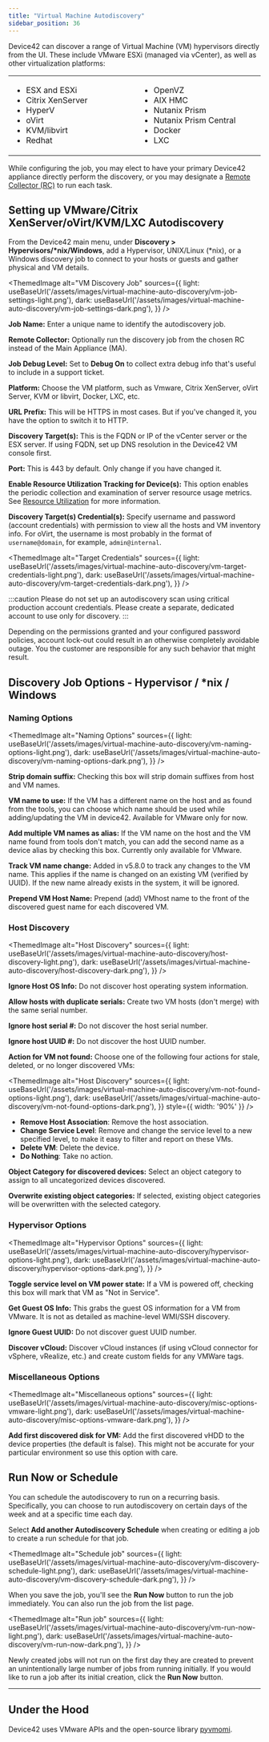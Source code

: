 ```yaml
---
title: "Virtual Machine Autodiscovery"
sidebar_position: 36
---
```



Device42 can discover a range of Virtual Machine (VM) hypervisors directly from the UI. These include VMware ESXi (managed via vCenter), as well as other virtualization platforms:

<table>
  <tbody>
    <tr>
      <td width="288">
        <ul>
          <li>ESX and ESXi</li>
          <li>Citrix XenServer</li>
          <li>HyperV</li>
          <li>oVirt</li>
          <li>KVM/libvirt</li>
          <li>Redhat</li>
        </ul>
      </td>
      <td width="288">
        <ul>
          <li>OpenVZ</li>
          <li>AIX HMC</li>
          <li>Nutanix Prism</li>
          <li>Nutanix Prism Central</li>
          <li>Docker</li>
          <li>LXC</li>
        </ul>
      </td>
    </tr>
  </tbody>
</table>

While configuring the job, you may elect to have your primary Device42 appliance directly perform the discovery, or you may designate a [Remote Collector (RC)](remote-collector-rc.mdx) to run each task.

## Setting up VMware/Citrix XenServer/oVirt/KVM/LXC Autodiscovery

From the Device42 main menu, under **Discovery > Hypervisors/\*nix/Windows**, add a Hypervisor, UNIX/Linux (\*nix), or a Windows discovery job to connect to your hosts or guests and gather physical and VM details. 
 
<ThemedImage
  alt="VM Discovery Job"
  sources={{
    light: useBaseUrl('/assets/images/virtual-machine-auto-discovery/vm-job-settings-light.png'),
    dark: useBaseUrl('/assets/images/virtual-machine-auto-discovery/vm-job-settings-dark.png'),
  }}
/>

**Job Name:**  Enter a unique name to identify the autodiscovery job.

**Remote Collector:** Optionally run the discovery job from the chosen RC instead of the Main Appliance (MA).

**Job Debug Level:** Set to **Debug On** to collect extra debug info that's useful to include in a support ticket.

**Platform:** Choose the VM platform, such as Vmware, Citrix XenServer, oVirt Server, KVM or libvirt, Docker, LXC, etc.

**URL Prefix:** This will be HTTPS in most cases. But if you've changed it, you have the option to switch it to HTTP.

**Discovery Target(s):**  This is the FQDN or IP of the vCenter server or the ESX server. If using FQDN, set up DNS resolution in the Device42 VM console first.

**Port:** This is 443 by default. Only change if you have changed it.

**Enable Resource Utilization Tracking for Device(s):** This option enables the periodic collection and examination of server resource usage metrics. See [Resource Utilization](/auto-discovery/resource-utilization-overview/) for more information.

**Discovery Target(s) Credential(s):** Specify username and password (account credentials) with permission to view all the hosts and VM inventory info. For oVirt, the username is most probably in the format of `username@domain`, for example, `admin@internal`.

<ThemedImage
  alt="Target Credentials"
  sources={{
    light: useBaseUrl('/assets/images/virtual-machine-auto-discovery/vm-target-credentials-light.png'),
    dark: useBaseUrl('/assets/images/virtual-machine-auto-discovery/vm-target-credentials-dark.png'),
  }}
/>


:::caution
Please do not set up an autodiscovery scan using critical production account credentials. Please create a separate, dedicated account to use only for discovery.
:::

Depending on the permissions granted and your configured password policies, account lock-out could result in an otherwise completely avoidable outage. You the customer are responsible for any such behavior that might result.

## Discovery Job Options - Hypervisor / \*nix / Windows

### Naming Options

<ThemedImage
  alt="Naming Options"
  sources={{
    light: useBaseUrl('/assets/images/virtual-machine-auto-discovery/vm-naming-options-light.png'),
    dark: useBaseUrl('/assets/images/virtual-machine-auto-discovery/vm-naming-options-dark.png'),
  }}
/>

**Strip domain suffix:** Checking this box will strip domain suffixes from host and VM names.

**VM name to use:** If the VM has a different name on the host and as found from the tools, you can choose which name should be used while adding/updating the VM in device42. Available for VMware only for now.

**Add multiple VM names as alias:** If the VM name on the host and the VM name found from tools don't match, you can add the second name as a device alias by checking this box. Currently only available for VMware.

**Track VM name change:** Added in v5.8.0 to track any changes to the VM name. This applies if the name is changed on an existing VM (verified by UUID). If the new name already exists in the system, it will be ignored.

**Prepend VM Host Name:** Prepend (add) VMhost name to the front of the discovered guest name for each discovered VM.

### Host Discovery

<ThemedImage
  alt="Host Discovery"
  sources={{
    light: useBaseUrl('/assets/images/virtual-machine-auto-discovery/host-discovery-light.png'),
    dark: useBaseUrl('/assets/images/virtual-machine-auto-discovery/host-discovery-dark.png'),
  }}
/>

**Ignore Host OS Info:** Do not discover host operating system information.

**Allow hosts with duplicate serials:** Create two VM hosts (don't merge) with the same serial number.

**Ignore host serial #:** Do not discover the host serial number.

**Ignore host UUID #:** Do not discover the host UUID number.

**Action for VM not found:** Choose one of the following four actions for stale, deleted, or no longer discovered VMs:

<ThemedImage
  alt="Host Discovery"
  sources={{
    light: useBaseUrl('/assets/images/virtual-machine-auto-discovery/vm-not-found-options-light.png'),
    dark: useBaseUrl('/assets/images/virtual-machine-auto-discovery/vm-not-found-options-dark.png'),
  }}
  style={{ width: '90%' }} 
/>

- **Remove Host Association**: Remove the host association. 
- **Change Service Level**: Remove and change the service level to a new specified level, to make it easy to filter and report on these VMs.
- **Delete VM**: Delete the device.
- **Do Nothing**: Take no action.

**Object Category for discovered devices:** Select an object category to assign to all uncategorized devices discovered.

**Overwrite existing object categories:** If selected, existing object categories will be overwritten with the selected category.

### Hypervisor Options

<ThemedImage
  alt="Hypervisor Options"
  sources={{
    light: useBaseUrl('/assets/images/virtual-machine-auto-discovery/hypervisor-options-light.png'),
    dark: useBaseUrl('/assets/images/virtual-machine-auto-discovery/hypervisor-options-dark.png'),
  }}
/>

**Toggle service level on VM power state:** If a VM is powered off, checking this box will mark that VM as "Not in Service".

**Get Guest OS Info:** This grabs the guest OS information for a VM from VMware. It is not as detailed as machine-level WMI/SSH discovery.

**Ignore Guest UUID:** Do not discover guest UUID number.

**Discover vCloud:** Discover vCloud instances (if using vCloud connector for vSphere, vRealize, etc.) and create custom fields for any VMWare tags.

### Miscellaneous Options

<ThemedImage
  alt="Miscellaneous options"
  sources={{
    light: useBaseUrl('/assets/images/virtual-machine-auto-discovery/misc-options-vmware-light.png'),
    dark: useBaseUrl('/assets/images/virtual-machine-auto-discovery/misc-options-vmware-dark.png'),
  }}
/>

**Add first discovered disk for VM:** Add the first discovered vHDD to the device properties (the default is false). This might not be accurate for your particular environment so use this option with care.

## Run Now or Schedule

You can schedule the autodiscovery to run on a recurring basis. Specifically, you can choose to run autodiscovery on certain days of the week and at a specific time each day.

Select **Add another Autodiscovery Schedule** when creating or editing a job to create a run schedule for that job.

<ThemedImage
  alt="Schedule job"
  sources={{
    light: useBaseUrl('/assets/images/virtual-machine-auto-discovery/vm-discovery-schedule-light.png'),
    dark: useBaseUrl('/assets/images/virtual-machine-auto-discovery/vm-discovery-schedule-dark.png'),
  }}
/>

When you save the job, you'll see the **Run Now** button to run the job immediately. You can also run the job from the list page.

<ThemedImage
  alt="Run job"
  sources={{
    light: useBaseUrl('/assets/images/virtual-machine-auto-discovery/vm-run-now-light.png'),
    dark: useBaseUrl('/assets/images/virtual-machine-auto-discovery/vm-run-now-dark.png'),
  }}
/>

Newly created jobs will not run on the first day they are created to prevent an unintentionally large number of jobs from running initially. If you would like to run a job after its initial creation, click the **Run Now** button.

* * *

## Under the Hood

Device42 uses VMware APIs and the open-source library [pyvmomi](https://github.com/vmware/pyvmomi).
